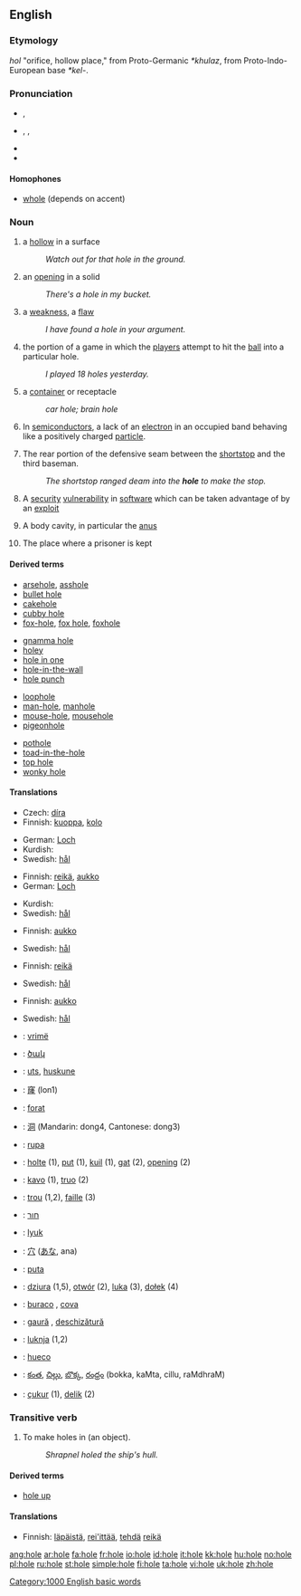 {{see|Hole}}
==English==

===Etymology===
{{OE.}} ''hol'' "orifice, hollow place," from Proto-Germanic ''*khulaz'', from Proto-Indo-European base ''*kel-''.

===Pronunciation===
*{{italbrac|[[RP]]}} {{IPA|/həʊl/}}, {{SAMPA|/h@Ul/}}
*{{italbrac|US}} {{enPR| hōl}}, {{IPA|/hoʊl/}}, {{SAMPA|/hoUl/}}
*{{audio|en-us-hole.ogg|Audio (US)}}
*{{rhymes|əʊl}}

====Homophones====
*[[whole]] (depends on accent)

===Noun===
{{en-noun}}

# a [[hollow]] in a surface
#:''Watch out for that hole in the ground.''
# an [[opening]] in a solid
#:''There's a hole in my bucket.''
# a [[weakness]], a [[flaw]]
#:''I have found a hole in your argument.''
# {{golf}} the portion of a game in which the [[player]]s attempt to hit the [[ball]] into a particular hole.
#:''I played 18 holes yesterday.''
# {{informal}} a [[container]] or receptacle
#: ''car hole; brain hole''
# {{physics}} In [[semiconductor]]s, a lack of an [[electron]] in an occupied band behaving like a positively charged [[particle]].
# {{baseball}} The rear portion of the defensive seam between the [[shortstop]] and the third baseman.
#: ''The shortstop ranged deam into the '''hole''' to make the stop.''
# {{computer}} A [[security]] [[vulnerability]] in [[software]] which can be taken advantage of by an [[exploit]]
# {{slang}} A body cavity, in particular the [[anus]]
# {{informal}} The place where a prisoner is kept

====Derived terms====
{{top4}} <!--Note: four columns may seem unnecessary at the moment, but eventually there will be many more derived terms here-->
*[[arsehole]], [[asshole]]
*[[bullet hole]]
*[[cakehole]]
*[[cubby hole]]
*[[fox-hole]], [[fox hole]], [[foxhole]]
{{mid4}}
*[[gnamma hole]]
*[[holey]]
*[[hole in one]]
*[[hole-in-the-wall]]
*[[hole punch]]
{{mid4}}
*[[loophole]]
*[[man-hole]], [[manhole]]
*[[mouse-hole]], [[mousehole]]
*[[pigeonhole]]
{{mid4}}
*[[pothole]]
*[[toad-in-the-hole]]
*[[top hole]]
*[[wonky hole]]
{{bottom}}

====Translations====
{{trans-top|hollow in some surface}}
*Czech: [[díra]] {{f}}
*Finnish: [[kuoppa]], [[kolo]]
{{trans-mid}}
*German: [[Loch]] {{n}}
*Kurdish: {{KUchar|[[چاڵ]]}}
*Swedish: [[hål]] {{n}}
{{trans-bottom}}

{{trans-top|opening in a solid}}
*Finnish: [[reikä]], [[aukko]]
*German: [[Loch]] {{n}}
{{trans-mid}}
*Kurdish: {{KUchar|[[کون]]}}
*Swedish: [[hål]] {{n}}
{{trans-bottom}}

{{trans-top|weakness, flaw}}
*Finnish: [[aukko]]
{{trans-mid}}
*Swedish: [[hål]] {{n}}
{{trans-bottom}}

{{trans-top|portion of a game of golf}}
*Finnish: [[reikä]]
{{trans-mid}}
*Swedish: [[hål]] {{n}}
{{trans-bottom}}

{{trans-top|container}}
{{trans-mid}}
{{trans-bottom}}

{{trans-top|lack of an electron}}
*Finnish: [[aukko]]
{{trans-mid}}
*Swedish: [[hål]] {{n}}
{{trans-bottom}}

{{checktrans}}
{{trans-top|translations to be checked}}
*{{ttbc|Albanian}}: [[vrimë]] {{f}}
*{{ttbc|Armenian}}: [[ծակ]]
*{{ttbc|Basque}}: [[uts]], [[huskune]]
*{{ttbc|Cantonese}}: [[窿]] (lon1)
*{{ttbc|Catalan}}: [[forat]] {{m}}
*{{ttbc|Chinese}}: [[洞]] (Mandarin: dong4, Cantonese: dong3)
*{{ttbc|Croatian}}: [[rupa]] {{f}}
*{{ttbc|Dutch}}: [[holte]] {{f}} (1), [[put]] {{m}} (1), [[kuil]] {{m}} (1), [[gat]] {{n}} (2), [[opening]] {{f}} (2)
*{{ttbc|Esperanto}}: [[kavo]] (1), [[truo]] (2)
*{{ttbc|French}}: [[trou]] {{m}} (1,2), [[faille]] {{f}} (3)
*{{ttbc|Hebrew}}: [[חור]] {{m}}
{{trans-mid}}
*{{ttbc|Hungarian}}: [[lyuk]]
*{{ttbc|Japanese}}: [[穴]] ([[あな]], ana)
*{{ttbc|Maori}}: [[puta]]
*{{ttbc|Polish}}: [[dziura]] {{f}} (1,5), [[otwór]] {{m}} (2), [[luka]] {{f}} (3), [[dołek]] {{m}} (4)
*{{ttbc|Portuguese}}: [[buraco]] {{m}}, [[cova]] {{f}}
*{{ttbc|Romanian}}: [[gaură]] {{f}}, [[deschizătură]] {{f}}
*{{ttbc|Slovene}}: [[luknja]] {{f}} (1,2)
*{{ttbc|Spanish}}: [[hueco]] {{m}}
*{{ttbc|Telugu}}: [[కంత]], [[చిల్లు]], [[బొక్క]], [[రంధ్రం]] (bokka, kaMta, cillu, raMdhraM)
*{{ttbc|Turkish}}: [[çukur]] (1), [[delik]] (2)
{{trans-bottom}}

===Transitive verb===
{{rfc-trverb|Transitive verb}}
{{en-verb|hol|ing}}

# To make holes in (an object).
#:''Shrapnel holed the ship's hull.''

====Derived terms====
*[[hole up]]

====Translations====
{{trans-top|to make holes}}
*Finnish: [[läpäistä]], [[rei'ittää]], [[tehdä]] [[reikä]]
{{trans-bottom}}

[[Category:1000 English basic words]]

[[ang:hole]]
[[ar:hole]]
[[fa:hole]]
[[fr:hole]]
[[io:hole]]
[[id:hole]]
[[it:hole]]
[[kk:hole]]
[[hu:hole]]
[[no:hole]]
[[pl:hole]]
[[ru:hole]]
[[st:hole]]
[[simple:hole]]
[[fi:hole]]
[[ta:hole]]
[[vi:hole]]
[[uk:hole]]
[[zh:hole]]